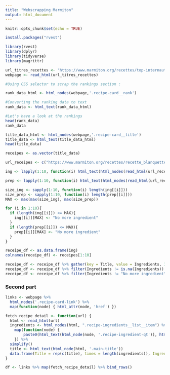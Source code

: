 ```yaml
---
title: "Webscrapping Marmiton"
output: html_document
---
```


```r
knitr::opts_chunk$set(echo = TRUE)
```

```r
install.packages("rvest")

library(rvest)
library(dplyr)
library(tidyverse)
library(magrittr)
```

```r
url_titres_recettes <- 'https://www.marmiton.org/recettes/top-internautes-plat-principal.aspx'
webpage <- read_html(url_titres_recettes)
```

```r
#Using CSS selector to scrap the rankings section : 

rank_data_html <- html_nodes(webpage,'.recipe-card__rank')

#Converting the ranking data to text
rank_data <- html_text(rank_data_html)

#Let's have a look at the rankings
head(rank_data)
rank_data

```

```r
title_data_html <- html_nodes(webpage,'.recipe-card__title')
title_data <- html_text(title_data_html)
head(title_data)
```

```r
receipes <- as.vector(title_data)
```


```r
url_receipes <- c("https://www.marmiton.org/recettes/recette_blanquette-de-veau-facile_19219.aspx", 'https://www.marmiton.org/recettes/recette_filet-mignon-en-croute_14407.aspx', "https://www.marmiton.org/recettes/recette_lasagnes-a-la-bolognaise_18215.aspx", "https://www.marmiton.org/recettes/recette_saute-de-veau-au-chorizo_17027.aspx", "https://www.marmiton.org/recettes/recette_boeuf-bourguignon-rapide_19218.aspx", "https://www.marmiton.org/recettes/recette_hachis-parmentier_17639.aspx", "https://www.marmiton.org/recettes/recette_pate-brisee-vite-faite_31639.aspx", "https://www.marmiton.org/recettes/recette_amour-de-saumon-en-papillote_21494.aspx", "https://www.marmiton.org/recettes/recette_poulet-a-la-moutarde-a-l-estragon-et-aux-champignons_19374.aspx", "https://www.marmiton.org/recettes/recette_filet-mignon-de-porc-au-maroilles_12734.aspx")

ing <- lapply(1:10, function(i) html_text(html_nodes(read_html(url_receipes[i]), ".ingredient")))

prep <- lapply(1:10, function(i) html_text(html_nodes(read_html(url_receipes[i]), ".recipe-preparation__list__item")))
```


```r
size_ing <- sapply(1:10, function(i) length(ing[[i]]))
size_prep <- sapply(1:10, function(i) length(prep[[i]]))
MAX <- max(max(size_ing), max(size_prep))

for (i in 1:10){
  if (length(ing[[i]]) <= MAX){
    ing[[i]][MAX] <- "No more ingredient"
  }
  if (length(prep[[i]]) <= MAX){
    prep[[i]][MAX] <- "No more ingredient"
  }
}

receipe_df <- as.data.frame(ing)
colnames(receipe_df) <- receipes[1:10]

receipe_df <- receipe_df %>% gather(key = Title, value = Ingredients, 1:10)
receipe_df <- receipe_df %>% filter(Ingredients != is.na(Ingredients))
receipe_df <- receipe_df %>% filter(Ingredients != "No more ingredient")

```


### Second part

```r
links <- webpage %>%
  html_nodes('.recipe-card-link') %>% 
  map(function(node) { html_attr(node, 'href') })
```

```r
fetch_recipe_detail <- function(url) {
  html <- read_html(url) 
  ingredients <- html_nodes(html, ".recipe-ingredients__list__item") %>% 
    map(function(node) {
        paste0(html_text(html_node(node, '.recipe-ingredient-qt')), html_text(html_node(node, '.ingredient')))
    }) %>% 
  simplify()
  title <- html_text(html_node(html, '.main-title'))
  data.frame(Title = rep(c(title), times = length(ingredients)), Ingredient=ingredients, stringsAsFactors = F)
}
```

```r
df <- links %>% map(fetch_recipe_detail) %>% bind_rows()
```

